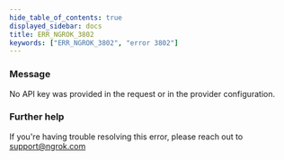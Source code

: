 ```yaml
---
hide_table_of_contents: true
displayed_sidebar: docs
title: ERR_NGROK_3802
keywords: ["ERR_NGROK_3802", "error 3802"]
---
```


### Message

No API key was provided in the request or in the provider configuration.

### Further help

If you're having trouble resolving this error, please reach out to [support@ngrok.com](mailto:support@ngrok.com?subject=Help%20with%20ERR_NGROK_3802)
